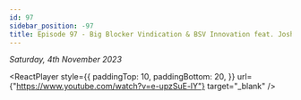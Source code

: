 ```yaml
---
id: 97
sidebar_position: -97
title: Episode 97 - Big Blocker Vindication & BSV Innovation feat. Joshua Henslee
---
```



_Saturday, 4th November 2023_

<ReactPlayer
  style={{
    paddingTop: 10,
    paddingBottom: 20,
  }}
  url={"https://www.youtube.com/watch?v=e-upzSuE-lY"}
  target="_blank"
/>
